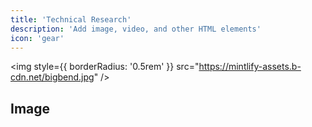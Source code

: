 ```yaml
---
title: 'Technical Research'
description: 'Add image, video, and other HTML elements'
icon: 'gear'
---
```


<img
  style={{ borderRadius: '0.5rem' }}
  src="https://mintlify-assets.b-cdn.net/bigbend.jpg"
/>

## Image